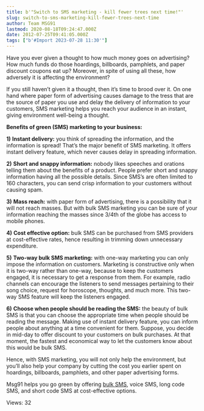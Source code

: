 ```yaml
---
title: b'"Switch to SMS marketing - kill fewer trees next time!"'
slug: switch-to-sms-marketing-kill-fewer-trees-next-time
author: Team MSG91
lastmod: 2020-08-18T09:24:47.000Z
date: 2012-07-25T09:41:05.000Z
tags: ["b'#Import 2023-07-28 11:30'"]
---
```


Have you ever given a thought to how much money goes on advertising? How much funds do those hoardings, billboards, pamphlets, and paper discount coupons eat up? Moreover, in spite of using all these, how adversely it is affecting the environment?


If you still haven’t given it a thought, then it’s time to brood over it. On one hand where paper form of advertising causes damage to the tress that are the source of paper you use and delay the delivery of information to your customers, SMS marketing helps you reach your audience in an instant, giving environment well-being a thought.


**Benefits of green (SMS) marketing to your business:**


**1)** **Instant delivery:** you think of spreading the information, and the information is spread! That’s the major benefit of SMS marketing. It offers instant delivery feature, which never causes delay in spreading information.


**2)** **Short and snappy information:** nobody likes speeches and orations telling them about the benefits of a product. People prefer short and snappy information having all the possible details. Since SMS’s are often limited to 160 characters, you can send crisp information to your customers without causing spam.


**3)** **Mass reach:** with paper form of advertising, there is a possibility that it will not reach masses. But with bulk SMS marketing you can be sure of your information reaching the masses since 3/4th of the globe has access to mobile phones.


**4)** **Cost effective option:** bulk SMS can be purchased from SMS providers at cost-effective rates, hence resulting in trimming down unnecessary expenditure.


**5)** **Two-way bulk SMS marketing:** with one-way marketing you can only impose the information on customers. Marketing is constructive only when it is two-way rather than one-way, because to keep the customers engaged, it is necessary to get a response from them. For example, radio channels can encourage the listeners to send messages pertaining to their song choice, request for horoscope, thoughts, and much more. This two-way SMS feature will keep the listeners engaged.


**6)** **Choose when people should be reading the SMS:** the beauty of bulk SMS is that you can choose the appropriate time when people should be reading the message. Making use of instant delivery feature, you can inform people about anything at a time convenient for them. Suppose, you decide in mid-day to offer discount to your customers on bulk purchases. At that moment, the fastest and economical way to let the customers know about this would be bulk SMS.


Hence, with SMS marketing, you will not only help the environment, but you’ll also help your company by cutting the cost you earlier spent on hoardings, billboards, pamphlets, and other paper advertising forms.


Msg91 helps you go green by offering [bulk SMS](https://msg91.com), voice SMS, long code SMS, and short code SMS at cost-effective options.


 Views: 32


